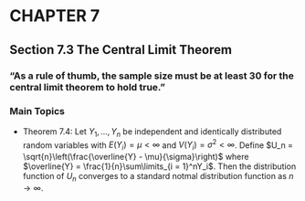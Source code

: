 <style type="text/css">
    ol { list-style-type: lower-alpha; }
</style>

# CHAPTER 7  

## Section 7.3  The Central Limit Theorem   

### "As a rule of thumb, the sample size must be at least 30 for the central limit theorem to hold true."  

### Main Topics   
- Theorem 7.4: Let $Y_1,...,Y_n$ be independent and identically distributed random variables with $E(Y_i) = \mu < \infty$ and $V(Y_i) = \sigma^2 < \infty$.  Define  $U_n = \sqrt{n}\left(\frac{\overline{Y} - \mu}{\sigma}\right)$ where $\overline{Y} = \frac{1}{n}\sum\limits_{i = 1}^nY_i$.  Then the distribution function of $U_n$ converges to a standard notmal distribution function as $n\rightarrow\infty$.  

